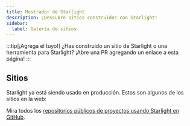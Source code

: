 ```yaml
---
title: Mostrador de Starlight
description: ¡Descubre sitios construidos con Starlight!
sidebar:
  label: Galería de sitios
---
```


:::tip[¡Agrega el tuyo!]
¿Has construido un sitio de Starlight o una herramienta para Starlight?
¡Abre una PR agregando un enlace a esta página!
:::

## Sitios


Starlight ya está siendo usado en producción. Estos son algunos de los sitios en la web:

<ShowcaseSites />

Mira todos los [repositorios públicos de proyectos usando Starlight en GitHub](https://github.com/withastro/starlight/network/dependents).